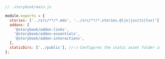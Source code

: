 ```js
// .storybook/main.js

module.exports = {
  stories: ['../src/**/*.mdx', '../src/**/*.stories.@(js|jsx|ts|tsx)'],
  addons: [
    '@storybook/addon-links',
    '@storybook/addon-essentials',
    '@storybook/addon-interactions',
  ],
  staticDirs: ['../public'], //👈 Configures the static asset folder in Storybook
};
```
